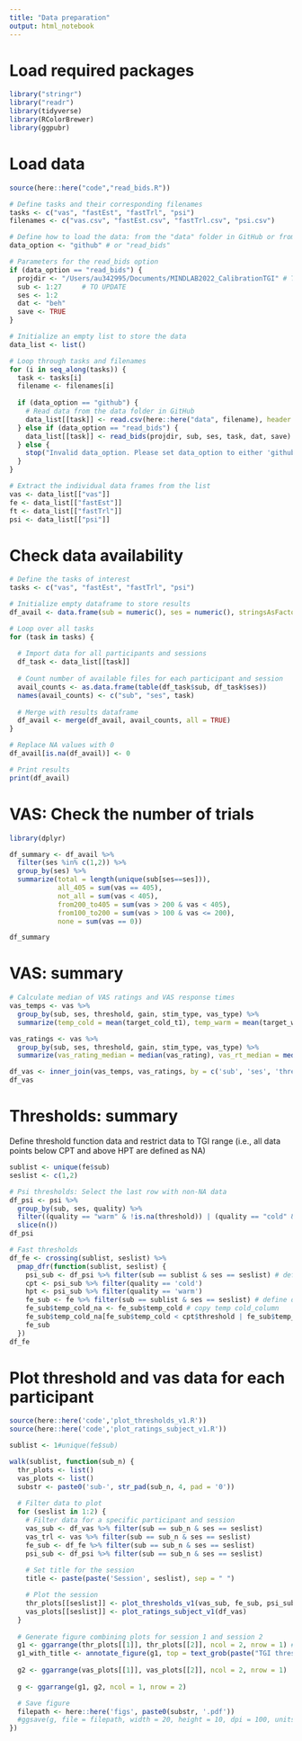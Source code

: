 ```yaml
---
title: "Data preparation"
output: html_notebook
---
```


# Load required packages 
```r
library("stringr")
library("readr")
library(tidyverse)
library(RColorBrewer)
library(ggpubr)

```
# Load data
```r
source(here::here("code","read_bids.R"))

# Define tasks and their corresponding filenames
tasks <- c("vas", "fastEst", "fastTrl", "psi")
filenames <- c("vas.csv", "fastEst.csv", "fastTrl.csv", "psi.csv")

# Define how to load the data: from the "data" folder in GitHub or from an external folder (eg., local folder) using read_bids.R
data_option <- "github" # or "read_bids"

# Parameters for the read_bids option
if (data_option == "read_bids") {
  projdir <- "/Users/au342995/Documents/MINDLAB2022_CalibrationTGI" # TO UPDATE
  sub <- 1:27     # TO UPDATE
  ses <- 1:2
  dat <- "beh"
  save <- TRUE
}

# Initialize an empty list to store the data
data_list <- list()

# Loop through tasks and filenames
for (i in seq_along(tasks)) {
  task <- tasks[i]
  filename <- filenames[i]
  
  if (data_option == "github") {
    # Read data from the data folder in GitHub
    data_list[[task]] <- read.csv(here::here("data", filename), header = TRUE)
  } else if (data_option == "read_bids") {
    data_list[[task]] <- read_bids(projdir, sub, ses, task, dat, save)
  } else {
    stop("Invalid data_option. Please set data_option to either 'github' or 'read_bids'.")
  }
}

# Extract the individual data frames from the list
vas <- data_list[["vas"]]
fe <- data_list[["fastEst"]]
ft <- data_list[["fastTrl"]]
psi <- data_list[["psi"]]
```

# Check data availability
```r
# Define the tasks of interest
tasks <- c("vas", "fastEst", "fastTrl", "psi")

# Initialize empty dataframe to store results
df_avail <- data.frame(sub = numeric(), ses = numeric(), stringsAsFactors = FALSE)

# Loop over all tasks
for (task in tasks) {
  
  # Import data for all participants and sessions
  df_task <- data_list[[task]]
  
  # Count number of available files for each participant and session
  avail_counts <- as.data.frame(table(df_task$sub, df_task$ses))
  names(avail_counts) <- c("sub", "ses", task)
  
  # Merge with results dataframe
  df_avail <- merge(df_avail, avail_counts, all = TRUE)
}

# Replace NA values with 0
df_avail[is.na(df_avail)] <- 0

# Print results
print(df_avail)

```

# VAS: Check the number of trials
```r
library(dplyr)

df_summary <- df_avail %>%
  filter(ses %in% c(1,2)) %>%
  group_by(ses) %>%
  summarize(total = length(unique(sub[ses==ses])),
            all_405 = sum(vas == 405), 
            not_all = sum(vas < 405),
            from200_to405 = sum(vas > 200 & vas < 405), 
            from100_to200 = sum(vas > 100 & vas <= 200), 
            none = sum(vas == 0))

df_summary

```
# VAS: summary 
```r
# Calculate median of VAS ratings and VAS response times
vas_temps <- vas %>%
  group_by(sub, ses, threshold, gain, stim_type, vas_type) %>%
  summarize(temp_cold = mean(target_cold_t1), temp_warm = mean(target_warm_t1))

vas_ratings <- vas %>%
  group_by(sub, ses, threshold, gain, stim_type, vas_type) %>%
  summarize(vas_rating_median = median(vas_rating), vas_rt_median = median(vas_rt))

df_vas <- inner_join(vas_temps, vas_ratings, by = c('sub', 'ses', 'threshold', 'gain', 'stim_type', 'vas_type'))
df_vas
```
# Thresholds: summary
Define threshold function data and restrict data to TGI range (i.e., all data points below CPT and above HPT are defined as NA)
```r
sublist <- unique(fe$sub)
seslist <- c(1,2)

# Psi thresholds: Select the last row with non-NA data
df_psi <- psi %>%
  group_by(sub, ses, quality) %>%
  filter((quality == "warm" & !is.na(threshold)) | (quality == "cold" & !is.na(threshold))) %>%
  slice(n())
df_psi

# Fast thresholds
df_fe <- crossing(sublist, seslist) %>%
  pmap_dfr(function(sublist, seslist) {
    psi_sub <- df_psi %>% filter(sub == sublist & ses == seslist) # define CPT and HPT for one participant
    cpt <- psi_sub %>% filter(quality == 'cold')
    hpt <- psi_sub %>% filter(quality == 'warm')
    fe_sub <- fe %>% filter(sub == sublist & ses == seslist) # define data for each subject
    fe_sub$temp_cold_na <- fe_sub$temp_cold # copy temp cold_column
    fe_sub$temp_cold_na[fe_sub$temp_cold < cpt$threshold | fe_sub$temp_warm > hpt$threshold] <- NA # remove data below CPT and above HPT
    fe_sub
  })
df_fe


```

# Plot threshold and vas data for each participant
```r
source(here::here('code','plot_thresholds_v1.R'))
source(here::here('code','plot_ratings_subject_v1.R'))

sublist <- 1#unique(fe$sub)

walk(sublist, function(sub_n) {
  thr_plots <- list()
  vas_plots <- list()  
  substr <- paste0('sub-', str_pad(sub_n, 4, pad = '0'))
    
  # Filter data to plot        
  for (seslist in 1:2) {
    # Filter data for a specific participant and session
    vas_sub <- df_vas %>% filter(sub == sub_n & ses == seslist)
    vas_trl <- vas %>% filter(sub == sub_n & ses == seslist)
    fe_sub <- df_fe %>% filter(sub == sub_n & ses == seslist)
    psi_sub <- df_psi %>% filter(sub == sub_n & ses == seslist)
    
    # Set title for the session
    title <- paste(paste('Session', seslist), sep = " ")

    # Plot the session
    thr_plots[[seslist]] <- plot_thresholds_v1(vas_sub, fe_sub, psi_sub, title)
    vas_plots[[seslist]] <- plot_ratings_subject_v1(df_vas)
  }
  
  # Generate figure combining plots for session 1 and session 2
  g1 <- ggarrange(thr_plots[[1]], thr_plots[[2]], ncol = 2, nrow = 1) #labels = c("A", "B"),
  g1_with_title <- annotate_figure(g1, top = text_grob(paste("TGI thresholds:", substr), size = 14, face = "bold"))
  
  g2 <- ggarrange(vas_plots[[1]], vas_plots[[2]], ncol = 2, nrow = 1)
  
  g <- ggarrange(g1, g2, ncol = 1, nrow = 2)

  # Save figure
  filepath <- here::here('figs', paste0(substr, '.pdf'))
  #ggsave(g, file = filepath, width = 20, height = 10, dpi = 100, units = "cm")
})
```

